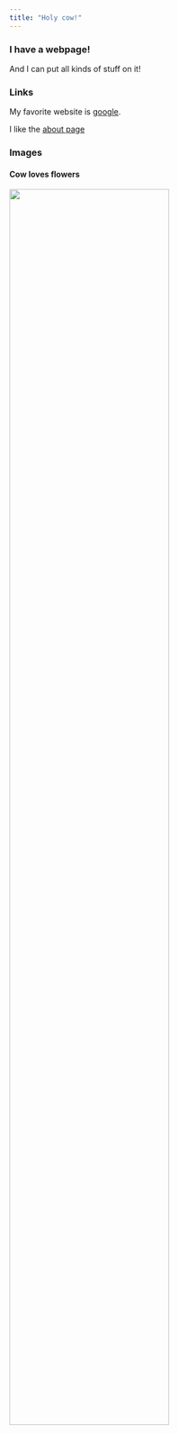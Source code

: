```yaml
---
title: "Holy cow!"
---
```


### I have a webpage!
And I can put all kinds of stuff on it!

### Links
My favorite website is [google](https://www.google.com).

I like the [about page](about.html)

### Images
#### Cow loves flowers
<img src="images/IMG_3164.JPG" style="width:75%">



